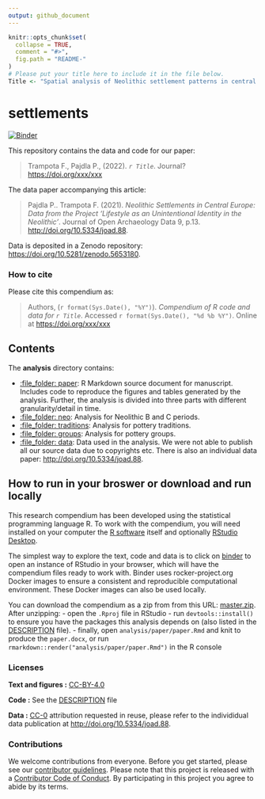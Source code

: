 ```yaml
---
output: github_document
---
```


<!-- README.md is generated from README.Rmd. Please edit that file -->

```r
knitr::opts_chunk$set(
  collapse = TRUE,
  comment = "#>",
  fig.path = "README-"
)
# Please put your title here to include it in the file below.
Title <- "Spatial analysis of Neolithic settlement patterns in central Europe"
```

# settlements

[![Binder](https://mybinder.org/badge_logo.svg)](https://mybinder.org/v2/gh/petrpajdla/settlements/master?urlpath=rstudio)

This repository contains the data and code for our paper:

> Trampota F., Pajdla P., (2022). _`r Title`_. Journal? <https://doi.org/xxx/xxx>

The data paper accompanying this article:

> Pajdla P.. Trampota F. (2021). _Neolithic Settlements in Central Europe: Data from the Project 'Lifestyle as an Unintentional Identity in the Neolithic'_. Journal of Open Archaeology Data 9, p.13. <http://doi.org/10.5334/joad.88>.

Data is deposited in a Zenodo repository: <https://doi.org/10.5281/zenodo.5653180>.


### How to cite

Please cite this compendium as:

> Authors, (`r format(Sys.Date(), "%Y")`). _Compendium of R code and data for `r Title`_. Accessed `r format(Sys.Date(), "%d %b %Y")`. Online at <https://doi.org/xxx/xxx>

## Contents

The **analysis** directory contains:

  - [:file\_folder: paper](/analysis/paper): R Markdown source document
    for manuscript. Includes code to reproduce the figures and tables
    generated by the analysis. Further, the analysis is divided into three 
    parts with different granularity/detail in time.
  - [:file\_folder: neo](/analysis/neo): Analysis for Neolithic B and C periods.
  - [:file\_folder: traditions](/analysis/traditions): Analysis for pottery traditions.
  - [:file\_folder: groups](/analysis/groups): Analysis for pottery groups.
  - [:file\_folder: data](/analysis/data): Data used in the analysis. 
    We were not able to publish all our source data due to copyrights etc.
    There is also an individual data paper: <http://doi.org/10.5334/joad.88>.

## How to run in your broswer or download and run locally

This research compendium has been developed using the statistical programming
language R. To work with the compendium, you will need
installed on your computer the [R software](https://cloud.r-project.org/)
itself and optionally [RStudio Desktop](https://rstudio.com/products/rstudio/download/).

The simplest way to explore the text, code and data is to click on
[binder](https://mybinder.org/v2/gh/petrpajdla/settlements/master?urlpath=rstudio)
to open an instance of RStudio in your browser, which will have the
compendium files ready to work with. Binder uses rocker-project.org
Docker images to ensure a consistent and reproducible computational
environment. These Docker images can also be used locally.

You can download the compendium as a zip from from this URL:
[master.zip](/archive/master.zip). After unzipping:
- open the `.Rproj` file in RStudio
- run `devtools::install()` to ensure you have the packages this analysis depends on (also listed in the
[DESCRIPTION](/DESCRIPTION) file).
- finally, open `analysis/paper/paper.Rmd` and knit to produce the `paper.docx`, or run `rmarkdown::render("analysis/paper/paper.Rmd")` in the R console

### Licenses

**Text and figures :**  [CC-BY-4.0](http://creativecommons.org/licenses/by/4.0/)

**Code :** See the [DESCRIPTION](DESCRIPTION) file

**Data :** [CC-0](http://creativecommons.org/publicdomain/zero/1.0/) attribution requested in reuse, please refer to the individidual data publication at <http://doi.org/10.5334/joad.88>.

### Contributions

We welcome contributions from everyone. Before you get started, please see our [contributor guidelines](CONTRIBUTING.md). Please note that this project is released with a [Contributor Code of Conduct](CONDUCT.md). By participating in this project you agree to abide by its terms.


